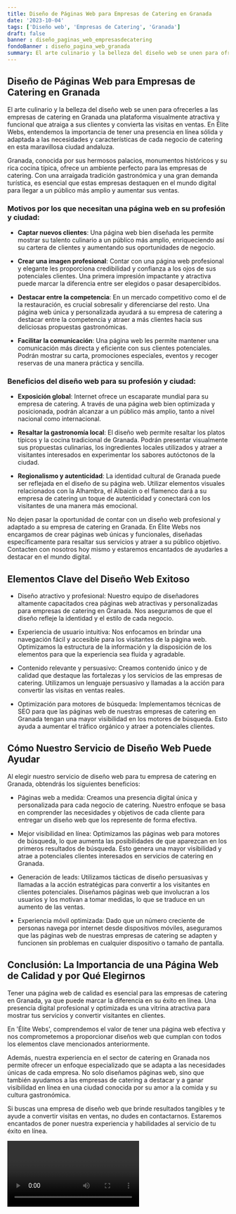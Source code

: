 ```yaml
---
title: Diseño de Páginas Web para Empresas de Catering en Granada
date: '2023-10-04'
tags: ['Diseño web', 'Empresas de Catering', 'Granada']
draft: false
banner : diseño_paginas_web_empresasdecatering
fondoBanner : diseño_pagina_web_granada
summary: El arte culinario y la belleza del diseño web se unen para ofrecerles a las empresas de catering en Granada una plataforma visualmente atractiva y funcional que atraiga a sus clientes y convierta las visitas en ventas. En Élite Webs, entendemos la importancia de tener una presencia en línea sólida y adaptada a las necesidades y características de cada negocio de catering en esta maravillosa ciudad andaluza.
---
```


## Diseño de Páginas Web para Empresas de Catering en Granada

El arte culinario y la belleza del diseño web se unen para ofrecerles a las empresas de catering en Granada una plataforma visualmente atractiva y funcional que atraiga a sus clientes y convierta las visitas en ventas. En Élite Webs, entendemos la importancia de tener una presencia en línea sólida y adaptada a las necesidades y características de cada negocio de catering en esta maravillosa ciudad andaluza.

Granada, conocida por sus hermosos palacios, monumentos históricos y su rica cocina típica, ofrece un ambiente perfecto para las empresas de catering. Con una arraigada tradición gastronómica y una gran demanda turística, es esencial que estas empresas destaquen en el mundo digital para llegar a un público más amplio y aumentar sus ventas.

### Motivos por los que necesitan una página web en su profesión y ciudad:

- **Captar nuevos clientes**: Una página web bien diseñada les permite mostrar su talento culinario a un público más amplio, enriqueciendo así su cartera de clientes y aumentando sus oportunidades de negocio.

- **Crear una imagen profesional**: Contar con una página web profesional y elegante les proporciona credibilidad y confianza a los ojos de sus potenciales clientes. Una primera impresión impactante y atractiva puede marcar la diferencia entre ser elegidos o pasar desapercibidos.

- **Destacar entre la competencia**: En un mercado competitivo como el de la restauración, es crucial sobresalir y diferenciarse del resto. Una página web única y personalizada ayudará a su empresa de catering a destacar entre la competencia y atraer a más clientes hacia sus deliciosas propuestas gastronómicas.

- **Facilitar la comunicación**: Una página web les permite mantener una comunicación más directa y eficiente con sus clientes potenciales. Podrán mostrar su carta, promociones especiales, eventos y recoger reservas de una manera práctica y sencilla.

### Beneficios del diseño web para su profesión y ciudad:

- **Exposición global**: Internet ofrece un escaparate mundial para su empresa de catering. A través de una página web bien optimizada y posicionada, podrán alcanzar a un público más amplio, tanto a nivel nacional como internacional.

- **Resaltar la gastronomía local**: El diseño web permite resaltar los platos típicos y la cocina tradicional de Granada. Podrán presentar visualmente sus propuestas culinarias, los ingredientes locales utilizados y atraer a visitantes interesados en experimentar los sabores autóctonos de la ciudad.

- **Regionalismo y autenticidad**: La identidad cultural de Granada puede ser reflejada en el diseño de su página web. Utilizar elementos visuales relacionados con la Alhambra, el Albaicín o el flamenco dará a su empresa de catering un toque de autenticidad y conectará con los visitantes de una manera más emocional.

No dejen pasar la oportunidad de contar con un diseño web profesional y adaptado a su empresa de catering en Granada. En Élite Webs nos encargamos de crear páginas web únicas y funcionales, diseñadas específicamente para resaltar sus servicios y atraer a su público objetivo. Contacten con nosotros hoy mismo y estaremos encantados de ayudarles a destacar en el mundo digital.

<GifSeo />

<Cta />

## Elementos Clave del Diseño Web Exitoso

- Diseño atractivo y profesional: Nuestro equipo de diseñadores altamente capacitados crea páginas web atractivas y personalizadas para empresas de catering en Granada. Nos aseguramos de que el diseño refleje la identidad y el estilo de cada negocio.

- Experiencia de usuario intuitiva: Nos enfocamos en brindar una navegación fácil y accesible para los visitantes de la página web. Optimizamos la estructura de la información y la disposición de los elementos para que la experiencia sea fluida y agradable.

- Contenido relevante y persuasivo: Creamos contenido único y de calidad que destaque las fortalezas y los servicios de las empresas de catering. Utilizamos un lenguaje persuasivo y llamadas a la acción para convertir las visitas en ventas reales.

- Optimización para motores de búsqueda: Implementamos técnicas de SEO para que las páginas web de nuestras empresas de catering en Granada tengan una mayor visibilidad en los motores de búsqueda. Esto ayuda a aumentar el tráfico orgánico y atraer a potenciales clientes.

## Cómo Nuestro Servicio de Diseño Web Puede Ayudar

Al elegir nuestro servicio de diseño web para tu empresa de catering en Granada, obtendrás los siguientes beneficios:

- Páginas web a medida: Creamos una presencia digital única y personalizada para cada negocio de catering. Nuestro enfoque se basa en comprender las necesidades y objetivos de cada cliente para entregar un diseño web que los represente de forma efectiva.

- Mejor visibilidad en línea: Optimizamos las páginas web para motores de búsqueda, lo que aumenta las posibilidades de que aparezcan en los primeros resultados de búsqueda. Esto genera una mayor visibilidad y atrae a potenciales clientes interesados en servicios de catering en Granada.

- Generación de leads: Utilizamos tácticas de diseño persuasivas y llamadas a la acción estratégicas para convertir a los visitantes en clientes potenciales. Diseñamos páginas web que involucran a los usuarios y los motivan a tomar medidas, lo que se traduce en un aumento de las ventas.

- Experiencia móvil optimizada: Dado que un número creciente de personas navega por internet desde dispositivos móviles, aseguramos que las páginas web de nuestras empresas de catering se adapten y funcionen sin problemas en cualquier dispositivo o tamaño de pantalla.

## Conclusión: La Importancia de una Página Web de Calidad y por Qué Elegirnos

Tener una página web de calidad es esencial para las empresas de catering en Granada, ya que puede marcar la diferencia en su éxito en línea. Una presencia digital profesional y optimizada es una vitrina atractiva para mostrar tus servicios y convertir visitantes en clientes.

En 'Élite Webs', comprendemos el valor de tener una página web efectiva y nos comprometemos a proporcionar diseños web que cumplan con todos los elementos clave mencionados anteriormente. 

Además, nuestra experiencia en el sector de catering en Granada nos permite ofrecer un enfoque especializado que se adapta a las necesidades únicas de cada empresa. No solo diseñamos páginas web, sino que también ayudamos a las empresas de catering a destacar y a ganar visibilidad en línea en una ciudad conocida por su amor a la comida y su cultura gastronómica.

Si buscas una empresa de diseño web que brinde resultados tangibles y te ayude a convertir visitas en ventas, no dudes en contactarnos. Estaremos encantados de poner nuestra experiencia y habilidades al servicio de tu éxito en línea.

<Video />

<CtaBot job='Empresas de Catering' city='Granada'/>

<Gmaps query='Granada+españa+maps' />